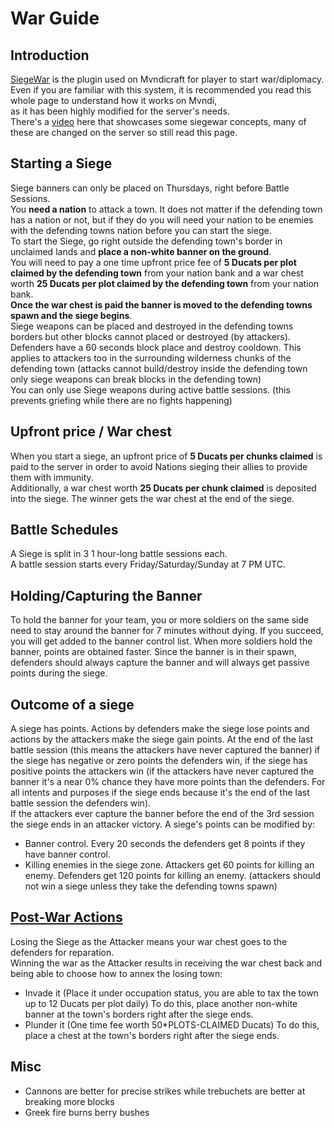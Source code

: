 # War Guide

## Introduction

[SiegeWar](https://github.com/TownyAdvanced/SiegeWar/wiki/Siege-War-User-Guide) is the plugin used on Mvndicraft for player to start war/diplomacy.<br/>
Even if you are familiar with this system, it is recommended you read this whole page to understand how it works on Mvndi,<br/>
as it has been highly modified for the server's needs.<br/>
There's a [video](https://www.youtube.com/watch?v=raiAhk2Ru5Y) here that showcases some siegewar concepts, many of these are changed on the server so still read this page.

## Starting a Siege

Siege banners can only be placed on Thursdays, right before Battle Sessions.<br/>
You **need a nation** to attack a town. It does not matter if the defending town has a nation or not, but if they do you will need your nation to be enemies with the defending towns nation before you can start the siege.<br/>
To start the Siege, go right outside the defending town's border in unclaimed lands and **place a non-white banner on the ground**. <br/>
You will need to pay a one time upfront price fee of **5 Ducats per plot claimed by the defending town** from your nation bank and a war chest worth **25 Ducats per plot claimed by the defending town** from your nation bank.<br/>
**Once the war chest is paid the banner is moved to the defending towns spawn and the siege begins**.<br/>
Siege weapons can be placed and destroyed in the defending towns borders but other blocks cannot placed or destroyed (by attackers). Defenders have a 60 seconds block place and destroy cooldown. This applies to attackers too in the surrounding wilderness chunks of the defending town (attacks cannot build/destroy inside the defending town only siege weapons can break blocks in the defending town) <br/>
You can only use Siege weapons during active battle sessions. (this prevents griefing while there are no fights happening) <br/>

## Upfront price / War chest

When you start a siege, an upfront price of **5 Ducats per chunks claimed** is paid to the server in order to avoid Nations sieging their allies to provide them with immunity. <br/>
Additionally, a war chest worth **25 Ducats per chunk claimed** is deposited into the siege. The winner gets the war chest at the end of the siege. <br/>

## Battle Schedules

A Siege is split in 3 1 hour-long battle sessions each. <br/>
A battle session starts every Friday/Saturday/Sunday at 7 PM UTC. <br/>

## Holding/Capturing the Banner

To hold the banner for your team, you or more soldiers on the same side need to stay around the banner for 7 minutes without dying. If you succeed, you will get added to the banner control list. When more soldiers hold the banner, points are obtained faster. Since the banner is in their spawn, defenders should always capture the banner and will always get passive points during the siege.

## Outcome of a siege

A siege has points. Actions by defenders make the siege lose points and actions by the attackers make the siege gain points. At the end of the last battle session (this means the attackers have never captured the banner) if the siege has negative or zero points the defenders win, if the siege has positive points the attackers win (if the attackers have never captured the banner it's a near 0% chance they have more points than the defenders. For all intents and purposes if the siege ends because it's the end of the last battle session the defenders win).<br/>
If the attackers ever capture the banner before the end of the 3rd session the siege ends in an attacker victory.
A siege's points can be modified by:

- Banner control. Every 20 seconds the defenders get 8 points if they have banner control.
- Killing enemies in the siege zone. Attackers get 60 points for killing an enemy. Defenders get 120 points for killing an enemy. (attackers should not win a siege unless they take the defending towns spawn)

## [Post-War Actions](https://github.com/TownyAdvanced/SiegeWar/wiki/Siege-War-User-Guide#trophy-win-siege)

Losing the Siege as the Attacker means your war chest goes to the defenders for reparation.<br/>
Winning the war as the Attacker results in receiving the war chest back and being able to choose how to annex the losing town:

- Invade it (Place it under occupation status, you are able to tax the town up to 12 Ducats per plot daily)
  To do this, place another non-white banner at the town's borders right after the siege ends.
- Plunder it (One time fee worth 50\*PLOTS-CLAIMED Ducats)
  To do this, place a chest at the town's borders right after the siege ends.

## Misc
- Cannons are better for precise strikes while trebuchets are better at breaking more blocks
- Greek fire burns berry bushes
